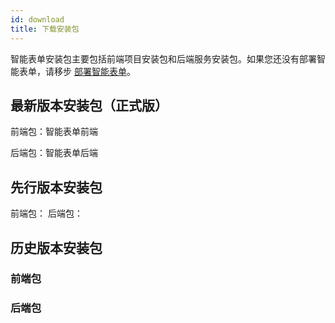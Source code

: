 ```yaml
---
id: download
title: 下载安装包
---
```



智能表单安装包主要包括前端项目安装包和后端服务安装包。如果您还没有部署智能表单，请移步 [部署智能表单](./deployment.mdx)。

## 最新版本安装包（正式版）

前端包：<BundleLink type="frontend">智能表单前端</BundleLink>

后端包：<BundleLink type="backend">智能表单后端</BundleLink>

## 先行版本安装包

前端包：
后端包：

## 历史版本安装包

### 前端包

<HistoryBundleList type="frontend" />

### 后端包

<HistoryBundleList type="backend" />
